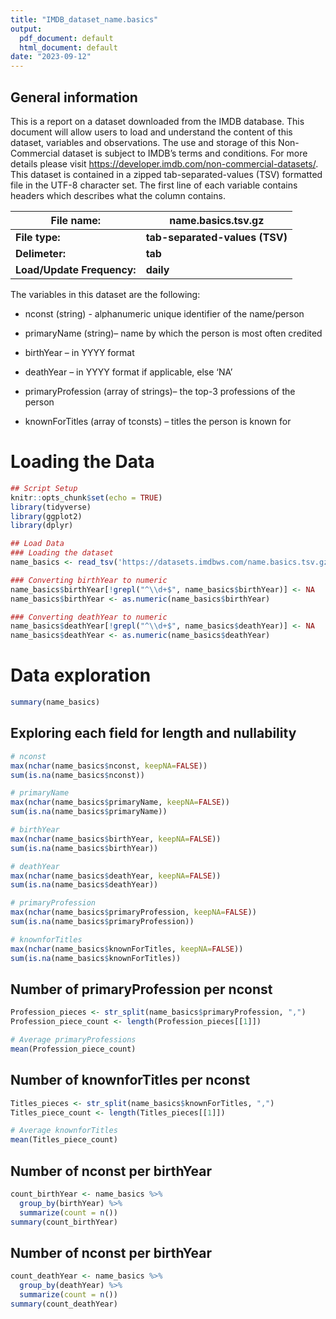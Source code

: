 ```yaml
---
title: "IMDB_dataset_name.basics"
output:
  pdf_document: default
  html_document: default
date: "2023-09-12"
---
```


## General information

This is a report on a dataset downloaded from the IMDB database. This document will allow users to load and understand the content of this dataset, variables and observations. The use and storage of this Non-Commercial dataset is subject to IMDB's terms and conditions. For more details please visit <https://developer.imdb.com/non-commercial-datasets/>. This dataset is contained in a zipped tab-separated-values (TSV) formatted file in the UTF-8 character set. The first line of each variable contains headers which describes what the column contains.

| **File name:**             | **name.basics.tsv.gz**         |
|----------------------------|--------------------------------|
| **File type:**             | **tab-separated-values (TSV)** |
| **Delimeter:**             | **tab**                        |
| **Load/Update Frequency:** | **daily**                      |

The variables in this dataset are the following:

-   nconst (string) - alphanumeric unique identifier of the name/person

-   primaryName (string)-- name by which the person is most often credited

-   birthYear -- in YYYY format

-   deathYear -- in YYYY format if applicable, else 'NA'

-   primaryProfession (array of strings)-- the top-3 professions of the person

-   knownForTitles (array of tconsts) -- titles the person is known for

# Loading the Data

```r
## Script Setup
knitr::opts_chunk$set(echo = TRUE)
library(tidyverse)
library(ggplot2)
library(dplyr)
```

```r
## Load Data
### Loading the dataset
name_basics <- read_tsv('https://datasets.imdbws.com/name.basics.tsv.gz',n_max=Inf)

### Converting birthYear to numeric
name_basics$birthYear[!grepl("^\\d+$", name_basics$birthYear)] <- NA
name_basics$birthYear <- as.numeric(name_basics$birthYear)

### Converting deathYear to numeric
name_basics$deathYear[!grepl("^\\d+$", name_basics$deathYear)] <- NA
name_basics$deathYear <- as.numeric(name_basics$deathYear)
```

# Data exploration

```r
summary(name_basics)
```

## Exploring each field for length and nullability

```r
# nconst
max(nchar(name_basics$nconst, keepNA=FALSE))
sum(is.na(name_basics$nconst))

# primaryName
max(nchar(name_basics$primaryName, keepNA=FALSE))
sum(is.na(name_basics$primaryName))

# birthYear
max(nchar(name_basics$birthYear, keepNA=FALSE))
sum(is.na(name_basics$birthYear))

# deathYear
max(nchar(name_basics$deathYear, keepNA=FALSE))
sum(is.na(name_basics$deathYear))

# primaryProfession
max(nchar(name_basics$primaryProfession, keepNA=FALSE))
sum(is.na(name_basics$primaryProfession))

# knownforTitles
max(nchar(name_basics$knownForTitles, keepNA=FALSE))
sum(is.na(name_basics$knownForTitles))
```

## Number of primaryProfession per nconst

```r
Profession_pieces <- str_split(name_basics$primaryProfession, ",")
Profession_piece_count <- length(Profession_pieces[[1]])

# Average primaryProfessions
mean(Profession_piece_count)
```

## Number of knownforTitles per nconst

```r
Titles_pieces <- str_split(name_basics$knownForTitles, ",")
Titles_piece_count <- length(Titles_pieces[[1]])

# Average knownforTitles
mean(Titles_piece_count)
```

## Number of nconst per birthYear

``` r
count_birthYear <- name_basics %>%
  group_by(birthYear) %>%
  summarize(count = n())
summary(count_birthYear)
```

## Number of nconst per birthYear

```r
count_deathYear <- name_basics %>%
  group_by(deathYear) %>%
  summarize(count = n())
summary(count_deathYear)
```

